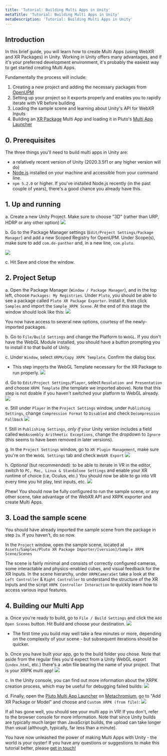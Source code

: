 ```yaml
---
title: 'Tutorial: Building Multi Apps in Unity'
metaTitle: 'Tutorial: Building Multi Apps in Unity'
metaDescription: 'Tutorial: Building Multi Apps in Unity'
---
```


## Introduction

In this brief guide, you will learn how to create Multi Apps (using WebXR and XR Packages) in Unity.
Working in Unity offers many advantages, and if it's your preferred development environment, it's probably the easiest way to get started creating Multi Apps.

Fundamentally the process will include:

1. Creating a new project and adding the necessary packages from [OpenUPM](https://openupm.com/docs/)
2. Setting up your project so it exports properly and enables you to rapidly iterate with VR before building
3. Loading the sample scene and learning about Unity's API for WebXR Inputs
4. Building an [XR Package](../platforms/tb_webxr#xrpackages) Multi App and loading it in Pluto's [Multi App Launcher](../platforms/tb_webxr#theplutomultiapplauncher)

## 0. Prerequisites

The three things you'll need to build multi apps in Unity are:

- a relatively recent version of Unity (2020.3.5f1 or any higher version will do)
- [Node.js](https://nodejs.org/en/) installed on your machine and accessible from your command line.
- `npm 5.2.0` or higher. If you've installed Node.js recently (in the past couple of years), there's a good chance you already have this.

## 1. Up and running

a. Create a new Unity Project. Make sure to choose "3D" (rather than URP, HDRP or any other option)
![](./unity_xrpk/1.png)

b. Go to the Package Manager settings (`Edit/Project Settings/Package Manager`) and add a new Scoped Registry for OpenUPM. Under Scope(s), make sure to add `com.de-panther` and, in a new line, `com.pluto`.

![](./unity_xrpk/2.png)

c. Hit Save and close the window.

## 2. Project Setup

a. Open the Package Manager (`Window / Package Manager`), and in the top left, choose `Packages: My Registries`. Under `Pluto`, you should be able to see a package called `Pluto XR Package Exporter`.
Install it, then click `Samples` and import the `Sample XRPK Scene`. At the end of this stage the window should look like this:
![](./unity_xrpk/3.png)

You now have access to several new options, courtesy of the newly-imported packages.

b. Go to `File/Build Settings` and change the Platform to `WebGL`. If you don't have the WebGL Module installed, you should have a button prompting you to install it to that build of Unity.

c. Under `Window`, select `XRPK/Copy XRPK Template`. Confirm the dialog box.

- This step imports the WebGL Template necessary for the XR Package to run properly.
  ![](./unity_xrpk/4.png)

d. Go to `Edit/Project Settings/Player`, select `Resolution and Presentation` and choose `XRPK Template` (the template we imported above). Note that this step is not doable if you haven't switched your platform to WebGL already.
![](./unity_xrpk/5.png)

e. Still under `Player` in the `Project Settings` window, under `Publishing Settings`, change `Compression Format` to `Disabled` and check `Decompression Fallback`
![](./unity_xrpk/6.png)

f. Still in `Publishing Settings`, _only if_ your Unity version includes a field called `WebAssembly Arithmetic Exceptions`, change the dropdown to `Ignore` (this seems to have been removed in later versions).

g. In the `Project Settings` window, go to `XR Plugin Management`, make sure you're on the `WebGL Settings` tab and check `WebXR Export`
![](./unity_xrpk/7.png)

h. _Optional_ (but recommended): to be able to iterate in VR in the editor, switch to `PC, Mac, Linux & Standalone Settings` and enable your XR runtime of choice (i.e, Oculus, etc.)
You should now be able to go into VR every time you hit play, test inputs, etc.
![](./unity_xrpk/8.png)

Phew! You should now be fully configured to run the sample scene, or any other scene, take advantage of the WebXR API and XRPK exporter and create Multi Apps.

## 3. Load the sample scene

You should have already imported the sample scene from the package in step `2a`. If you haven't, do so now.

In the `Project` window, open the sample scene, located at `Assets/Samples/Pluto XR Package Importer/[version]/Sample XRPK Scene/Scenes`

The scene is fairly minimal and consists of correctly configured cameras, some interactable and physics-enabled cubes, and visual feedback for the XR Inputs.
In the scene hierarchy, under `XRPKCameraSet` take a look at the `Left Controller` & `Right Controller` to understand the structure of the XR Inputs and the script `XRPK Controller Interaction` to quickly learn how to access various input features.

## 4. Building our Multi App

a. Once you're ready to build, go to `File / Build Settings` and click the `Add Open Scenes` button. Hit Build and choose your destination.
![](./unity_xrpk/9.png)

- The first time you build may well take a few minutes or more, depending on the complexity of your scene - but subsequent iterations should be quicker.

b. Once you have built your app, go to the build folder you chose. Note that aside from the regular files you'd expect from a Unity WebGL export (`index.html`, etc.) there's a .wbn file bearing the name of your project. That is your XRPK multi app!
![](./unity_xrpk/10.png)

c. In the Unity console, you can find out more information about the XRPK creation process, which may be useful for debugging failed builds:
![](./unity_xrpk/11.png)

d. Finally, open the [Pluto Multi App Launcher](https://chimera.pluto.app/) on [Metachromium](https://store.steampowered.com/app/685110/Metachromium/), go to "Add XR Package or Model" and choose and `Custom XRPK (from file)`:
![](./unity_xrpk/12.png)

If all has gone well, you should see your multi app in VR! If you don't, refer to the browser console for more information.
Note that since Unity builds are typically much larger than JavaScript builds, the upload can take longer than usual (although, typically, far less than a minute).

You have now unleashed the power of making Multi Apps with Unity - the world is your oyster! If you have any questions or suggestions to make this tutorial better, please [get in touch!](mailto:mait@plutovr.com)
